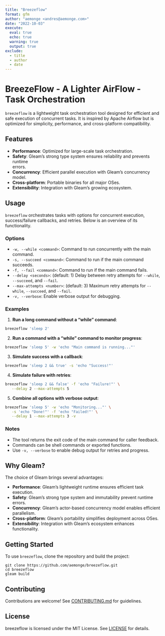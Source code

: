 ```yaml
---
title: "Breezeflow"
format: gfm
author: "aemonge <andres@aemonge.com>"
date: "2022-10-03"
execute:
  eval: true
  echo: true
  warning: true
  output: true
exclude:
  - title
  - author
  - date
---
```


# BreezeFlow - A Lighter AirFlow - Task Orchestration

`breezeflow` is a lightweight task orchestration tool designed for efficient and safe 
execution of concurrent tasks. It is inspired by Apache Airflow but is optimized for 
simplicity, performance, and cross-platform compatibility. 

## Features

- **Performance**: Optimized for large-scale task orchestration.
- **Safety**: Gleam's strong type system ensures reliability and prevents runtime    
    errors.
- **Concurrency**: Efficient parallel execution with Gleam's concurrency model.
- **Cross-platform**: Portable binaries for all major OSes.
- **Extensibility**: Integration with Gleam's growing ecosystem.

## Usage

`breezeflow` orchestrates tasks with options for concurrent execution, success/failure 
callbacks, and retries. Below is an overview of its functionality.

### Options

- `-w, --while <command>`: Command to run concurrently with the main command.
- `-s, --succeed <command>`: Command to run if the main command succeeds.
- `-f, --fail <command>`: Command to run if the main command fails.
- `--delay <seconds>`: (default: 1) Delay between retry attempts for `--while`, 
    `--succeed`, and `--fail`.
- `--max-attempts <number>`: (default: 3) Maximum retry attempts for `--while`, 
    `--succeed`, and `--fail`.
- `-v, --verbose`: Enable verbose output for debugging.

### Examples

1. **Run a long command without a "while" command**:

```bash
breezeflow 'sleep 2'
```

2. **Run a command with a "while" command to monitor progress**:

```bash
breezeflow 'sleep 5' -w 'echo "Main command is running..."'
```

3. **Simulate success with a callback**:

```bash
breezeflow 'sleep 2 && true' -s 'echo "Success!"'
```

4. **Simulate failure with retries**:

```bash
breezeflow 'sleep 2 && false' -f 'echo "Failure!"' \
   --delay 2 --max-attempts 5
```

5. **Combine all options with verbose output**:

```bash
breezeflow 'sleep 5' -w 'echo "Monitoring..."' \
   -s 'echo "Done!"' -f 'echo "Failed!"' \
   --delay 1 --max-attempts 3 -v
```

### Notes

- The tool returns the exit code of the main command for caller feedback.
- Commands can be shell commands or exported functions.
- Use `-v, --verbose` to enable debug output for retries and progress.

## Why Gleam?

The choice of Gleam brings several advantages:

- **Performance**: Gleam's lightweight runtime ensures efficient task execution.
- **Safety**: Gleam's strong type system and immutability prevent runtime errors.
- **Concurrency**: Gleam's actor-based concurrency model enables efficient parallelism.
- **Cross-platform**: Gleam's portability simplifies deployment across OSes.
- **Extensibility**: Integration with Gleam's ecosystem enhances functionality.

## Getting Started

To use `breezeflow`, clone the repository and build the project:

    git clone https://github.com/aemonge/breezeflow.git
    cd breezeflow
    gleam build

## Contributing

Contributions are welcome! See [CONTRIBUTING.md](CONTRIBUTING.md) for guidelines.

## License

breezeflow is licensed under the MIT License. See [LICENSE](LICENSE) for details.
